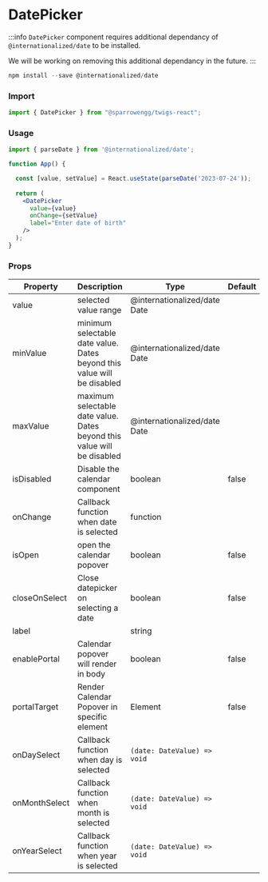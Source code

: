 
# DatePicker

:::info
`DatePicker` component requires additional dependancy of `@internationalized/date` to be installed. 

We will be working on removing this additional dependancy in the future. 
:::

```jsx
npm install --save @internationalized/date
```

### Import

```jsx
import { DatePicker } from "@sparrowengg/twigs-react";
```

### Usage 

<PlaygroundLink name='datepicker' />

```jsx
import { parseDate } from '@internationalized/date';

function App() {

  const [value, setValue] = React.useState(parseDate('2023-07-24'));
  
  return (
    <DatePicker
      value={value}
      onChange={setValue}
      label="Enter date of birth"
    />
  );
}
```

### Props
| Property      | Description                                                             | Type                         | Default |
|---------------|-------------------------------------------------------------------------|------------------------------|---------|
| value         | selected value range                                                    | @internationalized/date Date |         |
| minValue      | minimum selectable date value. Dates beyond this value will be disabled | @internationalized/date Date |         |
| maxValue      | maximum selectable date value. Dates beyond this value will be disabled | @internationalized/date Date |         |
| isDisabled    | Disable the calendar component                                          | boolean                      | false   |
| onChange      | Callback function when date is selected                                 | function                     |         |
| isOpen        | open the calendar popover                                               | boolean                      | false   |
| closeOnSelect | Close datepicker on selecting a date                                    | boolean                      | false   |
| label         |                                                                         | string                       |         |
| enablePortal  |  Calendar popover will render in body                                   | boolean                      | false   |
| portalTarget  |  Render Calendar Popover in specific element                            | Element                      | false   |
| onDaySelect   | Callback function when day is selected                                  | `(date: DateValue) => void`  |         |
| onMonthSelect | Callback function when month is selected                                | `(date: DateValue) => void`  |         |
| onYearSelect  | Callback function when year is selected                                 | `(date: DateValue) => void`  |         |